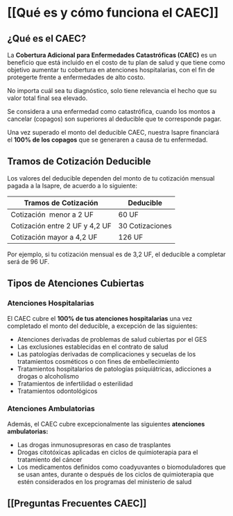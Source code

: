 # [[Qué es y cómo funciona el CAEC]]

## ¿Qué es el CAEC?

La **Cobertura Adicional para Enfermedades Catastróficas (CAEC)** es un beneficio que está incluido en el costo de tu plan de salud y que tiene como objetivo aumentar tu cobertura en atenciones hospitalarias, con el fin de protegerte frente a enfermedades de alto costo.

No importa cuál sea tu diagnóstico, solo tiene relevancia el hecho que su valor total final sea elevado.

Se considera a una enfermedad como catastrófica, cuando los montos a cancelar (copagos) son superiores al deducible que te corresponde pagar.

Una vez superado el monto del deducible CAEC, nuestra Isapre financiará el **100% de los copagos** que se generaren a causa de tu enfermedad.

## Tramos de Cotización Deducible

Los valores del deducible dependen del monto de tu cotización mensual pagada a la Isapre, de acuerdo a lo siguiente:

| **Tramos de Cotización**       | **Deducible** |                 
| ------------------------------ | ------------- | 
| Cotización  menor a 2 UF       | 60 UF         | 
| Cotización entre 2 UF y 4,2 UF |30 Cotizaciones|
| Cotización mayor a 4,2 UF      | 126 UF        |

Por ejemplo, si tu cotización mensual es de 3,2 UF, el deducible a completar será de 96 UF.

## Tipos de Atenciones Cubiertas

### Atenciones Hospitalarias

El CAEC cubre el **100% de tus atenciones hospitalarias** una vez completado el monto del deducible, a excepción de las siguientes:

-   Atenciones derivadas de problemas de salud cubiertas por el GES
-   Las exclusiones establecidas en el contrato de salud
-   Las patologías derivadas de complicaciones y secuelas de los tratamientos cosméticos o con fines de embellecimiento
-   Tratamientos hospitalarios de patologías psiquiátricas, adicciones a drogas o alcoholismo
-   Tratamientos de infertilidad o esterilidad
-   Tratamientos odontológicos

### Atenciones Ambulatorias

Además, el CAEC cubre excepcionalmente las siguientes **atenciones ambulatorias:**

-   Las drogas inmunosupresoras en caso de trasplantes
-   Drogas citotóxicas aplicadas en ciclos de quimioterapia para el tratamiento del cáncer
-   Los medicamentos definidos como coadyuvantes o biomoduladores que se usan antes, durante o después de los ciclos de quimioterapia que estén considerados en los programas del ministerio de salud

## [[Preguntas Frecuentes CAEC]]

